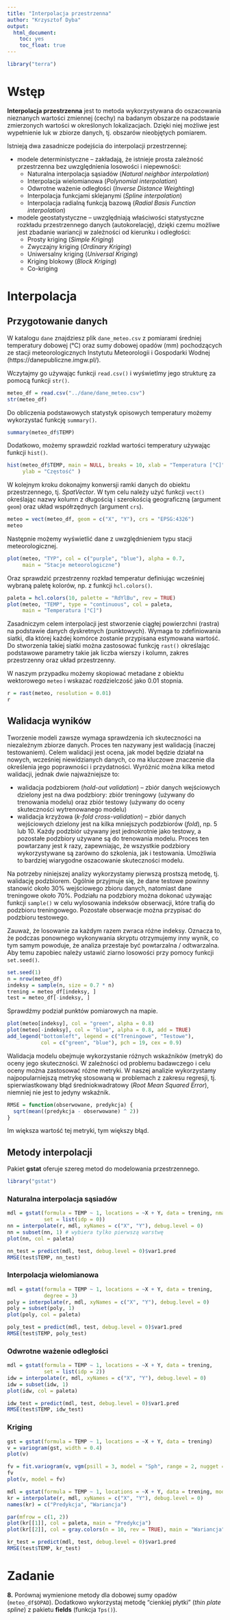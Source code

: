 ```yaml
---
title: "Interpolacja przestrzenna"
author: "Krzysztof Dyba"
output:
  html_document:
    toc: yes
    toc_float: true
---
```


```r
library("terra")
```

# Wstęp

**Interpolacja przestrzenna** jest to metoda wykorzystywana do oszacowania
nieznanych wartości zmiennej (cechy) na badanym obszarze na podstawie
zmierzonych wartości w określonych lokalizacjach. Dzięki niej możliwe jest
wypełnienie luk w zbiorze danych, tj. obszarów nieobjętych pomiarem.

Istnieją dwa zasadnicze podejścia do interpolacji przestrzennej:

* modele deterministyczne -- zakładają, że istnieje prosta zależność przestrzenna
bez uwzględnienia losowości i niepewności:
  * Naturalna interpolacja sąsiadów (*Natural neighbor interpolation*)
  * Interpolacja wielomianowa (*Polynomial interpolation*)
  * Odwrotne ważenie odległości (*Inverse Distance Weighting*)
  * Interpolacja funkcjami sklejanymi (*Spline interpolation*)
  * Interpolacja radialną funkcją bazową (*Radial Basis Function interpolation*)
  
* modele geostatystyczne -- uwzględniają właściwości statystyczne rozkładu
przestrzennego danych (autokorelację), dzięki czemu możliwe jest zbadanie
wariancji w zależności od kierunku i odległości:
  * Prosty kriging (*Simple Kriging*)
  * Zwyczajny kriging (*Ordinary Kriging*)
  * Uniwersalny kriging (*Universal Kriging*)
  * Kriging blokowy (*Block Kriging*)
  * Co-kriging

# Interpolacja

## Przygotowanie danych

W katalogu `dane` znajdziesz plik `dane_meteo.csv` z pomiarami średniej
temperatury dobowej (°C) oraz sumy dobowej opadów (mm) pochodzących ze stacji
meteorologicznych Instytutu Meteorologii i Gospodarki Wodnej
(https://danepubliczne.imgw.pl/).

Wczytajmy go używając funkcji `read.csv()` i wyświetlmy jego strukturę za pomocą
funkcji `str()`.

```r
meteo_df = read.csv("../dane/dane_meteo.csv")
str(meteo_df)
```

Do obliczenia podstawowych statystyk opisowych temperatury możemy wykorzystać
funkcję `summary()`.

```r
summary(meteo_df$TEMP)
```

Dodatkowo, możemy sprawdzić rozkład wartości temperatury używając funkcji `hist()`.

```r
hist(meteo_df$TEMP, main = NULL, breaks = 10, xlab = "Temperatura [°C]",
     ylab = "Częstość" )
```

W kolejnym kroku dokonajmy konwersji ramki danych do obiektu przestrzennego,
tj. *SpatVector*. W tym celu należy użyć funkcji `vect()` określając nazwy
kolumn z długością i szerokością geograficzną (argument `geom`) oraz układ
współrzędnych (argument `crs`).

```r
meteo = vect(meteo_df, geom = c("X", "Y"), crs = "EPSG:4326")
meteo
```

Następnie możemy wyświetlić dane z uwzględnieniem typu stacji meteorologicznej.

```r
plot(meteo, "TYP", col = c("purple", "blue"), alpha = 0.7,
     main = "Stacje meteorologiczne")
```

Oraz sprawdzić przestrzenny rozkład temperatur definiując wcześniej wybraną
paletę kolorów, np. z funkcji `hcl.colors()`.

```r
paleta = hcl.colors(10, palette = "RdYlBu", rev = TRUE)
plot(meteo, "TEMP", type = "continuous", col = paleta,
     main = "Temperatura [°C]")
```

Zasadniczym celem interpolacji jest stworzenie ciągłej powierzchni (rastra) na
podstawie danych dyskretnych (punktowych). Wymaga to zdefiniowania siatki, dla
której każdej komórce zostanie przypisana estymowana wartość. Do stworzenia
takiej siatki można zastosować funkcję `rast()` określając podstawowe parametry
takie jak liczba wierszy i kolumn, zakres przestrzenny oraz układ przestrzenny.

W naszym przypadku możemy skopiować metadane z obiektu wektorowego `meteo` i
wskazać rozdzielczość jako 0.01 stopnia.

```r
r = rast(meteo, resolution = 0.01)
r
```

## Walidacja wyników

Tworzenie modeli zawsze wymaga sprawdzenia ich skuteczności na niezależnym
zbiorze danych. Proces ten nazywany jest walidacją (inaczej testowaniem).
Celem walidacji jest ocena, jak model będzie działał na nowych, wcześniej
niewidzianych danych, co ma kluczowe znaczenie dla określenia jego poprawności
i przydatności. Wyróżnić można kilka metod walidacji, jednak dwie najważniejsze
to:

* walidacja podzbiorem (*hold-out validation*) -- zbiór danych wejściowych
dzielony jest na dwa podzbiory: zbiór treningowy (używany do trenowania modelu)
oraz zbiór testowy (używany do oceny skuteczności wytrenowanego modelu)
* walidacja krzyżowa (*k-fold cross-validation*) -- zbiór danych wejściowych
dzielony jest na kilka mniejszych podzbiorów (*fold*), np. 5 lub 10. Każdy
podzbiór używany jest jednokrotnie jako testowy, a pozostałe podzbiory używane
są do trenowania modelu. Proces ten powtarzany jest $k$ razy, zapewniając, że
wszystkie podzbiory wykorzystywane są zarówno do szkolenia, jak i testowania.
Umożliwia to bardziej wiarygodne oszacowanie skuteczności modelu.

Na potrzeby niniejszej analizy wykorzystamy pierwszą prostszą metodę, tj.
walidację podzbiorem. Ogólnie przyjmuje się, że dane testowe powinny stanowić
około 30% wejściowego zbioru danych, natomiast dane treningowe około 70%.
Podziału na podzbiory można dokonać używając funkcji `sample()` w celu wylosowania
indeksów obserwacji, które trafią do podzbioru treningowego. Pozostałe obserwacje
można przypisać do podzbioru testowego.

Zauważ, że losowanie za każdym razem zwraca różne indeksy. Oznacza to, że
podczas ponownego wykonywania skryptu otrzymujemy inny wynik, co tym samym powoduje,
że analiza przestaje być powtarzalna / odtwarzalna. Aby temu zapobiec należy ustawić
ziarno losowości przy pomocy funkcji `set.seed()`.

```r
set.seed(1)
n = nrow(meteo_df)
indeksy = sample(n, size = 0.7 * n)
trening = meteo_df[indeksy, ]
test = meteo_df[-indeksy, ]
```

Sprawdźmy podział punktów pomiarowych na mapie. 

```r
plot(meteo[indeksy], col = "green", alpha = 0.8)
plot(meteo[-indeksy], col = "blue", alpha = 0.8, add = TRUE)
add_legend("bottomleft", legend = c("Treningowe", "Testowe"),
           col = c("green", "blue"), pch = 19, cex = 0.9)
```

Walidacja modelu obejmuje wykorzystanie różnych wskaźników (metryk) do oceny jego
skuteczności. W zależności od problemu badawczego i celu oceny można zastosować
różne metryki. W naszej analizie wykorzystamy najpopularniejszą metrykę stosowaną
w problemach z zakresu regresji, tj. spierwiastkowany błąd średniokwadratowy
(*Root Mean Squared Error*), niemniej nie jest to jedyny wskaźnik.

```r
RMSE = function(obserwowane, predykcja) {
  sqrt(mean((predykcja - obserwowane) ^ 2))
}
```

Im większa wartość tej metryki, tym większy błąd.

## Metody interpolacji

Pakiet **gstat** oferuje szereg metod do modelowania przestrzennego.

```r
library("gstat")
```

### Naturalna interpolacja sąsiadów

```r
mdl = gstat(formula = TEMP ~ 1, locations = ~X + Y, data = trening, nmax = 10,
            set = list(idp = 0))
nn = interpolate(r, mdl, xyNames = c("X", "Y"), debug.level = 0)
nn = subset(nn, 1) # wybiera tylko pierwszą warstwę
plot(nn, col = paleta)
```

```r
nn_test = predict(mdl, test, debug.level = 0)$var1.pred
RMSE(test$TEMP, nn_test)
```

### Interpolacja wielomianowa

```r
mdl = gstat(formula = TEMP ~ 1, locations = ~X + Y, data = trening,
            degree = 3)
poly = interpolate(r, mdl, xyNames = c("X", "Y"), debug.level = 0)
poly = subset(poly, 1)
plot(poly, col = paleta)
```

```r
poly_test = predict(mdl, test, debug.level = 0)$var1.pred
RMSE(test$TEMP, poly_test)
```

### Odwrotne ważenie odległości

```r
mdl = gstat(formula = TEMP ~ 1, locations = ~X + Y, data = trening,
            set = list(idp = 2))
idw = interpolate(r, mdl, xyNames = c("X", "Y"), debug.level = 0)
idw = subset(idw, 1)
plot(idw, col = paleta)
```

```r
idw_test = predict(mdl, test, debug.level = 0)$var1.pred
RMSE(test$TEMP, idw_test)
```

### Kriging

```r
gst = gstat(formula = TEMP ~ 1, locations = ~X + Y, data = trening)
v = variogram(gst, width = 0.4)
plot(v)
```

```r
fv = fit.variogram(v, vgm(psill = 3, model = "Sph", range = 2, nugget = 1))
fv
plot(v, model = fv)
```

```r
mdl = gstat(formula = TEMP ~ 1, locations = ~X + Y, data = trening, model = fv)
kr = interpolate(r, mdl, xyNames = c("X", "Y"), debug.level = 0)
names(kr) = c("Predykcja", "Wariancja")
```

```r
par(mfrow = c(1, 2))
plot(kr[[1]], col = paleta, main = "Predykcja")
plot(kr[[2]], col = gray.colors(n = 10, rev = TRUE), main = "Wariancja")
```

```r
kr_test = predict(mdl, test, debug.level = 0)$var1.pred
RMSE(test$TEMP, kr_test)
```

# Zadanie

**8.** Porównaj wymienione metody dla dobowej sumy opadów (`meteo_df$OPAD`).
Dodatkowo wykorzystaj metodę "cienkiej płytki" (*thin plate spline*) z pakietu
**fields** (funkcja `Tps()`).

